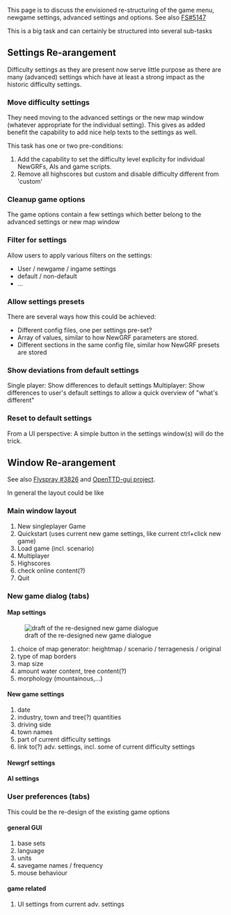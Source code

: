 This page is to discuss the envisioned re-structuring of the game menu, newgame settings, advanced settings and options.
See also [http://bugs.openttd.org/task/5147 FS#5147]

This is a big task and can certainly be structured into several sub-tasks

== Settings Re-arangement ==

Difficulty settings as they are present now serve little purpose as there are many (advanced) settings which have at least a strong impact as the historic difficulty settings.

=== Move difficulty settings ===
They need moving to the advanced settings or the new map window (whatever appropriate for the individual setting). This gives as added benefit the capability to add nice help texts to the settings as well.


This task has one or two pre-conditions:
#Add the capability to set the difficulty level explicity for individual NewGRFs, AIs and game scripts.
#Remove all highscores but custom and disable difficulty different from 'custom'

=== Cleanup game options ===
The game options contain a few settings which better belong to the advanced settings or new map window

=== Filter for settings ===
Allow users to apply various filters on the settings:
* User / newgame / ingame settings
* default / non-default
* ...

=== Allow settings presets ===
There are several ways how this could be achieved:
*Different config files, one per settings pre-set? 
*Array of values, similar to how NewGRF parameters are stored.
*Different sections in the same config file, similar how NewGRF presets are stored

=== Show deviations from default settings ===
Single player: Show differences to default settings
Multiplayer: Show differences to user's default settings to allow a quick overview of "what's different"

=== Reset to default settings ===
From a UI perspective: A simple button in the settings window(s) will do the trick.

== Window Re-arangement ==

See also [http://bugs.openttd.org/task/3826 Flyspray #3826] and [http://dev.openttdcoop.org/projects/openttd-gui OpenTTD-gui project].

In general the layout could be like

=== Main window layout ===
# New singleplayer Game
# Quickstart (uses current new game settings, like current ctrl+click new game)
# Load game (incl. scenario)
# Multiplayer
# Highscores
# check online content(?)
# Quit

=== New game dialog (tabs) ===

==== Map settings ====
[[File:en/Development/Design Drafts/Newgame draft.png|frame|draft of the re-designed new game dialogue]]
#choice of map generator: heightmap / scenario / terragenesis / original
#type of map borders
#map size
#amount water content, tree content(?)
#morphology (mountainous,...)
==== New game settings ====
# date
# industry, town and tree(?) quantities
# driving side
# town names
# part of current difficulty settings
# link to(?) adv. settings, incl. some of current difficulty settings
==== Newgrf settings ====
==== AI settings ====

=== User preferences (tabs) ===
This could be the re-design of the existing game options
==== general GUI ====
# base sets
# language
# units
# savegame names / frequency
# mouse behaviour

==== game related ====
# UI settings from current adv. settings